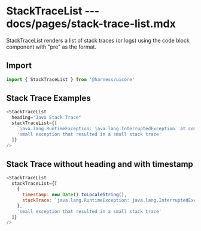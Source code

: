 # StackTraceList --- docs/pages/stack-trace-list.mdx

StackTraceList renders a list of stack traces (or logs) using the code block component with "pre" as the format.

## Import

```js
import { StackTraceList } from '@harness/uicore'
```

## Stack Trace Examples

```js live=true
<StackTraceList
  heading="Java Stack Trace"
  stackTraceList={[
    `java.lang.RuntimeException: java.lang.InterruptedException  at com.thread.MultiThreadProcessor.process(MultiThreadProcessor.java:16)  at inside.RequestException.doGet(RequestException.java:113)  at javax.servlet.http.HttpServlet.service(HttpServlet.java:635)  at javax.servlet.http.HttpServlet.service(HttpServlet.java:742)  at org.apache.catalina.core.ApplicationFilterChain.internalDoFilter(ApplicationFilterChain.java:231)  at org.apache.catalina.core.ApplicationFilterChain.doFilter(ApplicationFilterChain.java:166)  at org.apache.tomcat.websocket.server.WsFilter.doFilter(WsFilter.java:52)  at org.apache.catalina.core.ApplicationFilterChain.internalDoFilter(ApplicationFilterChain.java:193)  at org.apache.catalina.core.ApplicationFilterChain.doFilter(ApplicationFilterChain.java:166)  at org.apache.catalina.core.StandardWrapperValve.invoke(StandardWrapperValve.java:199)  at org.apache.catalina.core.StandardContextValve.invoke(StandardContextValve.java:96)  at org.apache.catalina.authenticator.AuthenticatorBase.invoke(AuthenticatorBase.java:493)  at org.apache.catalina.core.StandardHostValve.invoke(StandardHostValve.java:137)  at org.apache.catalina.valves.ErrorReportValve.invoke(ErrorReportValve.java:81)  at org.apache.catalina.valves.AbstractAccessLogValve.invoke(AbstractAccessLogValve.java:660)  at org.apache.catalina.core.StandardEngineValve.invoke(StandardEngineValve.java:87)  at org.apache.catalina.connector.CoyoteAdapter.service(CoyoteAdapter.java:343)  at org.apache.coyote.http11.Http11Processor.service(Http11Processor.java:798)  at org.apache.coyote.AbstractProcessorLight.process(AbstractProcessorLight.java:66)  at org.apache.coyote.AbstractProtocol$ConnectionHandler.process(AbstractProtocol.java:808)  at org.apache.tomcat.util.net.NioEndpoint$SocketProcessor.doRun(NioEndpoint.java:1498)  at org.apache.tomcat.util.net.SocketProcessorBase.run(SocketProcessorBase.java:49)  at java.util.concurrent.ThreadPoolExecutor.runWorker(ThreadPoolExecutor.java:1149)  at java.util.concurrent.ThreadPoolExecutor$Worker.run(ThreadPoolExecutor.java:624)  at org.apache.tomcat.util.threads.TaskThread$WrappingRunnable.run(TaskThread.java:61)  at java.lang.Thread.run(Thread.java:748) Caused by: java.lang.InterruptedException: please let me do my stuff`,
    'small exception that resulted in a small stack trace'
  ]}
/>
```

## Stack Trace without heading and with timestamp

```js live=true
<StackTraceList
  stackTraceList={[
    {
      timestamp: new Date().toLocaleString(),
      stackTrace: `java.lang.RuntimeException: java.lang.InterruptedException  at com.thread.MultiThreadProcessor.process(MultiThreadProcessor.java:16)  at inside.RequestException.doGet(RequestException.java:113)  at javax.servlet.http.HttpServlet.service(HttpServlet.java:635)  at javax.servlet.http.HttpServlet.service(HttpServlet.java:742)  at org.apache.catalina.core.ApplicationFilterChain.internalDoFilter(ApplicationFilterChain.java:231)  at org.apache.catalina.core.ApplicationFilterChain.doFilter(ApplicationFilterChain.java:166)  at org.apache.tomcat.websocket.server.WsFilter.doFilter(WsFilter.java:52)  at org.apache.catalina.core.ApplicationFilterChain.internalDoFilter(ApplicationFilterChain.java:193)  at org.apache.catalina.core.ApplicationFilterChain.doFilter(ApplicationFilterChain.java:166)  at org.apache.catalina.core.StandardWrapperValve.invoke(StandardWrapperValve.java:199)  at org.apache.catalina.core.StandardContextValve.invoke(StandardContextValve.java:96)  at org.apache.catalina.authenticator.AuthenticatorBase.invoke(AuthenticatorBase.java:493)  at org.apache.catalina.core.StandardHostValve.invoke(StandardHostValve.java:137)  at org.apache.catalina.valves.ErrorReportValve.invoke(ErrorReportValve.java:81)  at org.apache.catalina.valves.AbstractAccessLogValve.invoke(AbstractAccessLogValve.java:660)  at org.apache.catalina.core.StandardEngineValve.invoke(StandardEngineValve.java:87)  at org.apache.catalina.connector.CoyoteAdapter.service(CoyoteAdapter.java:343)  at org.apache.coyote.http11.Http11Processor.service(Http11Processor.java:798)  at org.apache.coyote.AbstractProcessorLight.process(AbstractProcessorLight.java:66)  at org.apache.coyote.AbstractProtocol$ConnectionHandler.process(AbstractProtocol.java:808)  at org.apache.tomcat.util.net.NioEndpoint$SocketProcessor.doRun(NioEndpoint.java:1498)  at org.apache.tomcat.util.net.SocketProcessorBase.run(SocketProcessorBase.java:49)  at java.util.concurrent.ThreadPoolExecutor.runWorker(ThreadPoolExecutor.java:1149)  at java.util.concurrent.ThreadPoolExecutor$Worker.run(ThreadPoolExecutor.java:624)  at org.apache.tomcat.util.threads.TaskThread$WrappingRunnable.run(TaskThread.java:61)  at java.lang.Thread.run(Thread.java:748) Caused by: java.lang.InterruptedException: please let me do my stuff`
    },
    'small exception that resulted in a small stack trace'
  ]}
/>
```
